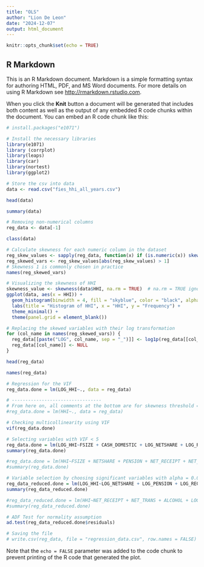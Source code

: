 ---
title: "OLS"
author: "Lion De Leon"
date: "2024-12-07"
output: html_document
---

```{r setup, include=FALSE}
knitr::opts_chunk$set(echo = TRUE)
```

## R Markdown

This is an R Markdown document. Markdown is a simple formatting syntax for authoring HTML, PDF, and MS Word documents. For more details on using R Markdown see <http://rmarkdown.rstudio.com>.

When you click the **Knit** button a document will be generated that includes both content as well as the output of any embedded R code chunks within the document. You can embed an R code chunk like this:

```{r}
# install.packages("e1071")
```


```{r}
# Install the necessary libraries
library(e1071)
library (corrplot)
library(leaps)
library(car)
library(nortest)
library(ggplot2)
```


```{r}
# Store the csv into data
data <- read.csv("fies_hhi_all_years.csv")
```


```{r}
head(data)
```
```{r}
summary(data)
```

```{r}
# Removing non-numerical columns
reg_data <- data[-1]
```


```{r}
class(data)
```


```{r}
# Calculate skewness for each numeric column in the dataset
reg_skew_values <- sapply(reg_data, function(x) if (is.numeric(x)) skewness(x, na.rm = TRUE) else NA)
reg_skewed_vars <- reg_skew_values[abs(reg_skew_values) > 1]
# Skewness 1 is commonly chosen in practice
names(reg_skewed_vars)
```


```{r}
# Visualizing the skewness of HHI
skewness_value <- skewness(data$HHI, na.rm = TRUE)  # na.rm = TRUE ignores NA values
ggplot(data, aes(x = HHI)) +
  geom_histogram(binwidth = 4, fill = "skyblue", color = "black", alpha = 0.7) +
  labs(title = "Histogram of HHI", x = "HHI", y = "Frequency") +
  theme_minimal() +
  theme(panel.grid = element_blank()) 
```


```{r}
# Replacing the skewed variables with their log transformation
for (col_name in names(reg_skewed_vars)) {
  reg_data[[paste("LOG", col_name, sep = "_")]] <- log1p(reg_data[[col_name]])
  reg_data[[col_name]] <- NULL
}

head(reg_data)
```


```{r}
names(reg_data)
```


```{r}
# Regression for the VIF
reg_data.done = lm(LOG_HHI~., data = reg_data)

# ---------------------------------
# From here on, all comments at the bottom are for skewness threshold = 2
#reg_data.done = lm(HHI~., data = reg_data)
```


```{r}
# Checking multicollinearity using VIF
vif(reg_data.done)
```


```{r}
# Selecting variables with VIF < 5 
reg_data.done = lm(LOG_HHI~FSIZE + CASH_DOMESTIC + LOG_NETSHARE + LOG_RENTALS_REC + LOG_INTEREST + LOG_PENSION + LOG_DIVIDENDS + LOG_OTHER_SOURCE + LOG_REGFT + LOG_NET_LPR +  LOG_NET_FISH + LOG_NET_FOR + LOG_NET_RET + LOG_NET_MFG + LOG_NET_COM + LOG_NET_TRANS + LOG_NET_MIN + LOG_NET_CONS + LOG_NET_NEC + LOG_TOBACCO + LOG_FRUITVEG, data = reg_data)
summary(reg_data.done)

#reg_data.done = lm(HHI~FSIZE + NETSHARE + PENSION + NET_RECEIPT + NET_MFG + NET_TRANS + ALCOHOL + TOBACCO + LOG_RENTALS_REC + LOG_INTEREST + LOG_DIVIDENDS + LOG_OTHER_SOURCE + LOG_REGFT + LOG_NET_LPR + LOG_NET_FISH + LOG_NET_FOR + LOG_NET_COM + LOG_NET_MIN + LOG_NET_CONS + LOG_NET_NEC + LOG_FRUITVEG, data = reg_data)
#summary(reg_data.done)
```

```{r}
# Variable selection by choosing significant variables with alpha = 0.05
reg_data_reduced.done = lm(LOG_HHI~LOG_NETSHARE + LOG_PENSION + LOG_REGFT + LOG_NET_LPR +  LOG_NET_FISH + LOG_NET_FOR + LOG_NET_RET + LOG_NET_COM + LOG_NET_CONS + LOG_NET_NEC, data = reg_data)
summary(reg_data_reduced.done)

#reg_data_reduced.done = lm(HHI~NET_RECEIPT + NET_TRANS + ALCOHOL + LOG_REGFT + LOG_NET_LPR + LOG_NET_FOR + LOG_NET_COM + LOG_NET_CONS + LOG_NET_NEC, data = reg_data)
#summary(reg_data_reduced.done)
```


```{r}
# ADF Test for normality assumption
ad.test(reg_data_reduced.done$residuals)
```


```{r}
# Saving the file
# write.csv(reg_data, file = "regression_data.csv", row.names = FALSE)
```




Note that the `echo = FALSE` parameter was added to the code chunk to prevent printing of the R code that generated the plot.
